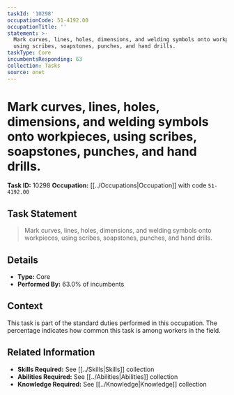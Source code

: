 ```yaml
---
taskId: '10298'
occupationCode: 51-4192.00
occupationTitle: ''
statement: >-
  Mark curves, lines, holes, dimensions, and welding symbols onto workpieces,
  using scribes, soapstones, punches, and hand drills.
taskType: Core
incumbentsResponding: 63
collection: Tasks
source: onet
---
```

# Mark curves, lines, holes, dimensions, and welding symbols onto workpieces, using scribes, soapstones, punches, and hand drills.

**Task ID:** 10298
**Occupation:** [[../Occupations|Occupation]] with code `51-4192.00`

## Task Statement

> Mark curves, lines, holes, dimensions, and welding symbols onto workpieces, using scribes, soapstones, punches, and hand drills.

## Details

- **Type:** Core
- **Performed By:** 63.0% of incumbents

## Context

This task is part of the standard duties performed in this occupation. The percentage indicates how common this task is among workers in the field.

## Related Information

- **Skills Required:** See [[../Skills|Skills]] collection
- **Abilities Required:** See [[../Abilities|Abilities]] collection
- **Knowledge Required:** See [[../Knowledge|Knowledge]] collection
